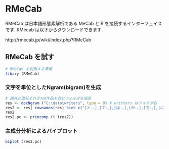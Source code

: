 RMeCab
==========================
RMeCab は日本語形態素解析である MeCab と R を接続するインターフェイスです.
RMecab は以下からダウンロードできます.

http://rmecab.jp/wiki/index.php?RMeCab

RMeCab を試す
---------------------------

```{r loadLibrary}
# RMeCab を利用する準備
libary (RMeCab)
```

### 文字を単位としたNgram(bigram)を生成
```{r Ngram}
# 鴎外と漱石それぞれ4作品を含むフォルダを指定
res <- docNgram ("C:\data\writers", type = 0) # writters はフォルダ名
res2 <- res[ rownames(res) %in% c("[と-、],[て-、],[は-、],[が-、],[で-、],[に-、],[ら-、],[も-、]"),]
res2
res2.pc <- princomp (t (res2))
```


### 主成分分析によるバイプロット

```{r plot}
biplot (res2.pc)
```